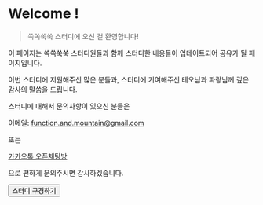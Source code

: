 
# Welcome !

> 쏙쏙쑥쑥 스터디에 오신 걸 환영합니다!

이 페이지는 쏙쏙쑥쑥 스터디원들과 함께 스터디한 내용들이 업데이트되어 공유가 될 페이지입니다.

이번 스터디에 지원해주신 많은 분들과, 스터디에 기여해주신 테오님과 파랑님께 깊은 감사의 말씀을 드립니다.

스터디에 대해서 문의사항이 있으신 분들은

이메일: function.and.mountain@gmail.com

또는

[카카오톡 오픈채팅방](https://open.kakao.com/o/sTjHAUsf)

으로 편하게 문의주시면 감사하겠습니다.

<Link href="/1st">
  <Button colorScheme="green">스터디 구경하기</Button>
</Link>
